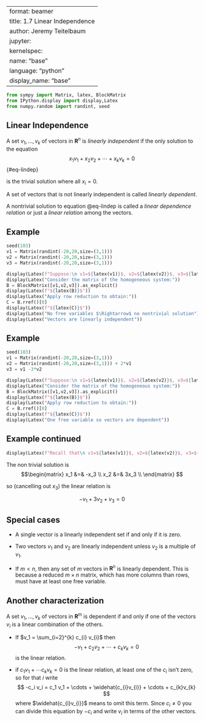 
---
format: beamer
title: 1.7 Linear Independence
author: Jeremy Teitelbaum
jupyter:
    kernelspec:
        name: "base"
        language: "python"
        display_name: "base"
---
```python
from sympy import Matrix, latex, BlockMatrix
from IPython.display import display,Latex
from numpy.random import randint, seed
```

## Linear Independence

A set $v_1,\ldots, v_k$ of vectors in $\mathbf{R}^{n}$ is 
*linearly independent* if the only solution to the equation
$$
x_1v_1+x_2v_2+\cdots+x_kv_k=0
$${#eq-lindep}

is the trivial solution where all $x_i=0$.

A set of vectors that is not linearly independent is called *linearly dependent*.

A nontrivial solution to equation @eq-lindep is called a *linear dependence relation* or just a *linear relation* among the vectors. 

## Example

```python
seed(103)
v1 = Matrix(randint(-20,20,size=(3,1)))
v2 = Matrix(randint(-20,20,size=(3,1)))
v3 = Matrix(randint(-20,20,size=(3,1)))

display(Latex(f"Suppose:\n v1=${latex(v1)}$, v2=${latex(v2)}$, v3=${latex(v3)}$"))
display(Latex("Consider the matrix of the homogeneous system:"))
B = BlockMatrix([v1,v2,v3]).as_explicit()
display(Latex(f"${latex(B)}$"))
display(Latex("Apply row reduction to obtain:"))
C = B.rref()[0]
display(Latex(f"${latex(C)}$"))
display(Latex("No free variables $\Rightarrow$ no nontrivial solution"))
display(Latex("Vectors are linearly independent"))
```

## Example

```python
seed(103)
v1 = Matrix(randint(-20,20,size=(3,1)))
v2 = Matrix(randint(-20,20,size=(3,1))) + 2*v1
v3 = v1 -3*v2

display(Latex(f"Suppose:\n v1=${latex(v1)}$, v2=${latex(v2)}$, v3=${latex(v3)}$"))
display(Latex("Consider the matrix of the homogeneous system:"))
B = BlockMatrix([v1,v2,v3]).as_explicit()
display(Latex(f"${latex(B)}$"))
display(Latex("Apply row reduction to obtain:"))
C = B.rref()[0]
display(Latex(f"${latex(C)}$"))
display(Latex("One free variable so vectors are dependent"))
```

## Example continued

```python
display(Latex(f"Recall that\n v1=${latex(v1)}$, v2=${latex(v2)}$, v3=${latex(v3)}$"))
```
The non trivial solution is
$$\begin{matrix}
x_1 &=& -x_3 \\
x_2 &=& 3x_3 \\
\end{matrix}
$$

so (cancelling out $x_3$) the linear relation is

$$
- v_1 + 3 v_2 +  v_3 = 0 
$$

## Special cases

- A single vector is a linearly independent set if and only if it is zero.

- Two vectors $v_1$ and $v_2$ are linearly independent unless $v_2$ is a multiple of $v_1$.

- If $m<n$, then any set of $m$ vectors in $\mathbf{R}^{n}$ is linearly dependent. This is because a reduced $m\times n$ matrix, which has more columns than rows, must have at least one free variable.

## Another characterization

A set $v_1,\ldots, v_k$ of vectors in $\mathbf{R}^{m}$ is dependent if and only if one of the vectors $v_{i}$ is a linear combination of the others. 

- If $v_1 = \sum_{i=2}^{k} c_{i} v_{i}$ then
$$
-v_1+c_2v_2 + \cdots + c_k v_k=0
$$
is the linear relation.

- if $c_1 v_1 + \cdots c_k v_k =0$ is the linear relation, at least one of the $c_i$ isn't zero, so for that $i$ write
$$
-c_i v_i = c_1 v_1 + \cdots + \widehat{c_{i}v_{i}} + \cdots + c_{k}v_{k}
$$
where $\widehat{c_{i}v_{i}}$ means to omit this term.  Since $c_{i}\not=0$ you can divide this equation by $-c_{i}$ and write $v_{i}$ in terms of the other vectors. 

